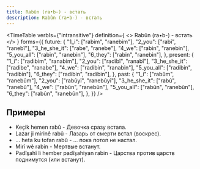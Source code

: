 ```yaml
---
title: Rabûn (ra•b-) - встать
description: Rabûn (ra•b-) - встать
---
```



<TimeTable
    verbIs={"intransitive"}
    definition={
        <>
            Rabûn (ra•b-) - <Vi/> встать
        </>
    }
    forms={{
        future: {
            "1_i": ["rabim", "ranebim"],
            "2_you": ["rabî", "ranebî"],
            "3_he_she_it": ["rabe", "ranebe"],
            "4_we": ["rabin", "ranebin"],
            "5_you_all": ["rabin", "ranebin"],
            "6_they": ["rabin", "ranebin"],
        },
        present: {
            "1_i": ["radibim", "ranabim"],
            "2_you": ["radibî", "ranabî"],
            "3_he_she_it": ["radibe", "ranabe"],
            "4_we": ["radibin", "ranabin"],
            "5_you_all": ["radibin", "radibin"],
            "6_they": ["radibin", "radibin"],
        },
        past: {
            "1_i": ["rabûm", "ranebûm"],
            "2_you": ["rabûyî", "ranebûyî"],
            "3_he_she_it": ["rabû", "ranebû"],
            "4_we": ["rabûn", "ranebûn"],
            "5_you_all": ["rabûn", "ranebûn"],
            "6_they": ["rabûn", "ranebûn"],
        },
    }}
/>

## Примеры

* Keçik hemen rabû - Девочка сразу встала.
* Lazar ji mirinê rabû - Лазарь от смерти встал (воскрес).
* ... heta ku tofan rabû - ... пока потоп не настал.
* Mirî wê rabin - Мертвые встанут.
* Padîşahî li hember padîşahiyan rabin - Царства против царств поднимутся (или встанут).